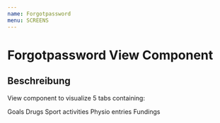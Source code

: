 ```yaml
---
name: Forgotpassword
menu: SCREENS
---
```



# Forgotpassword View Component

<Props of={Forgotpassword} />

## Beschreibung

View component to visualize 5 tabs containing:

Goals
Drugs
Sport activities
Physio entries
Fundings
